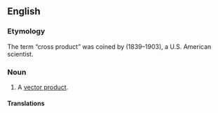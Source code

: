 ==English==

===Etymology===
The term &ldquo;cross product&rdquo; was coined by {{w|Josiah Willard Gibbs}} (1839–1903), a U.S. American scientist.

===Noun===
{{en-noun}}

# {{lb|en|linear algebra}} A [[vector product]].

====Translations====
{{trans-see|vector product}}